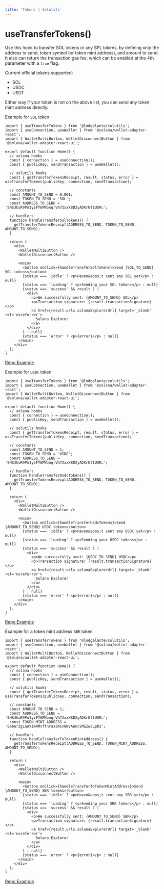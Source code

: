 ```yaml
---
title: 'Tokens | Solutils'
---
```


# useTransferTokens()

Use this hook to transfer SOL tokens or any SPL tokens, by defining only the address to send, token symbol (or token mint address), and amount to send.
It also can return the transaction gas fee, which can be enabled at the 4th parameter with a `true` flag.

Current official tokens supported:

- SOL
- USDC
- USDT

Either way if your token is not on the above list, you can send any token mint address directly.

Example for `SOL` token

```tsx
import { useTransferTokens } from '@lndgalante/solutils';
import { useConnection, useWallet } from '@solana/wallet-adapter-react';
import { WalletMultiButton, WalletDisconnectButton } from '@solana/wallet-adapter-react-ui';

export default function Home() {
  // solana hooks
  const { connection } = useConnection();
  const { publicKey, sendTransaction } = useWallet();

  // solutils hooks
  const { getTransferTokensReceipt, result, status, error } = useTransferTokens(publicKey, connection, sendTransaction);

  // constants
  const AMOUNT_TO_SEND = 0.001;
  const TOKEN_TO_SEND = 'SOL';
  const ADDRESS_TO_SEND = '5NSJUuR9Pn1yiFYGPWonqrVh72xxX8D2yADKrUf1USRc';

  // handlers
  function handleTransferSolTokens() {
    getTransferTokensReceipt(ADDRESS_TO_SEND, TOKEN_TO_SEND, AMOUNT_TO_SEND);
  }

  return (
    <div>
      <WalletMultiButton />
      <WalletDisconnectButton />

      <main>
        <button onClick={handleTransferSolTokens}>Send {SOL_TO_SEND} SOL tokens</button>
        {status === 'iddle' ? <p>Haven&apos;t sent any SOL yet</p> : null}
        {status === 'loading' ? <p>Sending your SOL tokens</p> : null}
        {status === 'success' && result ? (
          <div>
            <p>We successfully sent: {AMOUNT_TO_SEND} SOL</p>
            <p>Transaction signature: {result.transactionSignature}</p>
            <a href={result.urls.solanaExplorerUrl} target='_blank' rel='noreferrer'>
              Solana Explorer
            </a>
          </div>
        ) : null}
        {status === 'error' ? <p>{error}</p> : null}
      </main>
    </div>
  );
}
```

[Repo Example](https://github.com/lndgalante/solutils/tree/main/docs/examples/hooks/use-transfer-sol-tokens)

Example for `USDC` token

```tsx
import { useTransferTokens } from '@lndgalante/solutils';
import { useConnection, useWallet } from '@solana/wallet-adapter-react';
import { WalletMultiButton, WalletDisconnectButton } from '@solana/wallet-adapter-react-ui';

export default function Home() {
  // solana hooks
  const { connection } = useConnection();
  const { publicKey, sendTransaction } = useWallet();

  // solutils hooks
  const { getTransferTokensReceipt, result, status, error } = useTransferTokens(publicKey, connection, sendTransaction);

  // constants
  const AMOUNT_TO_SEND = 1;
  const TOKEN_TO_SEND = 'USDC';
  const ADDRESS_TO_SEND = '5NSJUuR9Pn1yiFYGPWonqrVh72xxX8D2yADKrUf1USRc';

  // handlers
  function handleTransferUsdcTokens() {
    getTransferTokensReceipt(ADDRESS_TO_SEND, TOKEN_TO_SEND, AMOUNT_TO_SEND);
  }

  return (
    <div>
      <WalletMultiButton />
      <WalletDisconnectButton />

      <main>
        <button onClick={handleTransferUsdcTokens}>Send {AMOUNT_TO_SEND} USDC tokens</button>
        {status === 'iddle' ? <p>Haven&apos;t sent any USDC yet</p> : null}
        {status === 'loading' ? <p>Sending your USDC tokens</p> : null}
        {status === 'success' && result ? (
          <div>
            <p>We successfully sent: {USDC_TO_SEND} USDC</p>
            <p>Transaction signature: {result.transactionSignature}</p>
            <a href={result.urls.solanaExplorerUrl} target='_blank' rel='noreferrer'>
              Solana Explorer
            </a>
          </div>
        ) : null}
        {status === 'error' ? <p>{error}</p> : null}
      </main>
    </div>
  );
}
```

[Repo Example](https://github.com/lndgalante/solutils/tree/main/docs/examples/hooks/use-transfer-spl-tokens)

Example for a token mint address `SBR` token

```tsx
import { useTransferTokens } from '@lndgalante/solutils';
import { useConnection, useWallet } from '@solana/wallet-adapter-react';
import { WalletMultiButton, WalletDisconnectButton } from '@solana/wallet-adapter-react-ui';

export default function Home() {
  // solana hooks
  const { connection } = useConnection();
  const { publicKey, sendTransaction } = useWallet();

  // solutils hooks
  const { getTransferTokensReceipt, result, status, error } = useTransferTokens(publicKey, connection, sendTransaction);

  // constants
  const AMOUNT_TO_SEND = 1;
  const ADDRESS_TO_SEND = '5NSJUuR9Pn1yiFYGPWonqrVh72xxX8D2yADKrUf1USRc';
  const TOKEN_MINT_ADDRESS = 'Saber2gLauYim4Mvftnrasomsv6NvAuncvMEZwcLpD1';

  // handlers
  function handleTransferToTokenMintAddress() {
    getTransferTokensReceipt(ADDRESS_TO_SEND, TOKEN_MINT_ADDRESS, AMOUNT_TO_SEND);
  }

  return (
    <div>
      <WalletMultiButton />
      <WalletDisconnectButton />

      <main>
        <button onClick={handleTransferToTokenMintAddress}>Send {AMOUNT_TO_SEND} SBR tokens</button>
        {status === 'iddle' ? <p>Haven&apos;t sent any SBR yet</p> : null}
        {status === 'loading' ? <p>Sending your SBR tokens</p> : null}
        {status === 'success' && result ? (
          <div>
            <p>We successfully sent: {AMOUNT_TO_SEND} SBR</p>
            <p>Transaction signature: {result.transactionSignature}</p>
            <a href={result.urls.solanaExplorerUrl} target='_blank' rel='noreferrer'>
              Solana Explorer
            </a>
          </div>
        ) : null}
        {status === 'error' ? <p>{error}</p> : null}
      </main>
    </div>
  );
}
```

[Repo Example](https://github.com/lndgalante/solutils/tree/main/docs/examples/hooks/use-transfer-mint-address-tokens)

